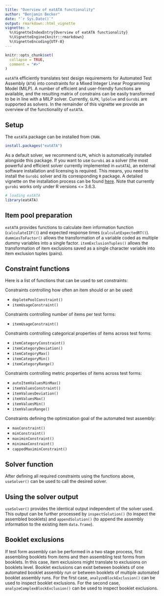 ---
title: "Overview of eatATA functionality"
author: "Benjamin Becker"
date: "`r Sys.Date()`"
output: rmarkdown::html_vignette
vignette: >
  %\VignetteIndexEntry{Overview of eatATA functionality}
  %\VignetteEngine{knitr::rmarkdown}
  %\VignetteEncoding{UTF-8}
---

```{r, include = FALSE}
knitr::opts_chunk$set(
  collapse = TRUE,
  comment = "#>"
)
```

`eatATA` efficiently translates test design requirements for Automated Test Assembly (`ATA`) into constraints for a Mixed Integer Linear Programming Model (MILP). A number of efficient and user-friendly functions are available, and the resulting matrix of constrains can be easily transformed to be in line with a MILP solver. Currently, `GLPK`, `lpSolve` and `Gurobi` are supported as solvers. In the remainder of this vignette we provide an overview of the functionality of `eatATA`.

## Setup
The `eatATA` package can be installed from `CRAN`.  

```{r installation, eval = FALSE}
install.packages("eatATA")
```

As a default solver, we recommend `GLPK`, which is automatically installed alongside this package. If you want to use `Gurobi` as a solver (the most powerful and efficient solver currently implemented in `eatATA`), an external software installation and licensing is required. This means, you need to install the `Gurobi` solver and its corresponding `R` package. A detailed vignette on the installation process can be found [here](https://CRAN.R-project.org/package=prioritizr/vignettes/gurobi_installation.html). Note that currently `gurobi` works only under R versions <= 3.6.3.

```{r library, message = FALSE}
# loading eatATA
library(eatATA)
```


## Item pool preparation
`eatATA` provides functions to calculate item information function (`calculateIIF()`) and expected response times (`calculatExpectedRT()`). `dummiesToFactor()` allows the transformation of a variable coded as multiple dummy variables into a single factor. `itemExclusionTuples()` allows the transformation of item exclusions saved as a single character variable into item exclusion tuples (pairs).

## Constraint functions
Here is a list of functions that can be used to set constraints:

Constraints controlling how often an item should or an be used:

* `depletePoolConstraint()`
* `itemUsageConstraint()`

Constraints controlling number of items per test forms:

* `itemUsageConstraint()`

Constraints controlling categorical properties of items across test forms:

* `itemCategoryConstraint()`
* `itemCategoryDeviation()`
* `itemCategoryMax()`
* `itemCategoryMin()`
* `itemCategoryRange()`

Constraints controlling metric properties of items across test forms:

* `autoItemValuesMinMax()`
* `itemValuesConstraint()`
* `itemValuesDeviation()`
* `itemValuesMax()`
* `itemValuesMin()`
* `itemValuesRange()`

Constraints defining the optimization goal of the automated test assembly:

* `maxConstraint()`
* `minConstraint()`
* `maximinConstraint()`
* `minimaxConstraint()`
* `cappedMaximinConstraint()`

## Solver function
After defining all required constraints using the functions above, `useSolver()` can be used to call the desired solver.

## Using the solver output
`useSolver()` provides the identical output independent of the solver used. This output can be further processed by `inspectSolution()` (to inspect the assembled booklets) and `appendSolution()` (to append the assembly information to the existing item `data.frame`).

## Booklet exclusions
If test form assembly can be performed in a two stage process, first assembling booklets from items and then assembling test forms from booklets. In this case, item exclusions might translate to exclusions on booklets level. Booklet exclusions can exist between booklets of one automated booklet assembly run or between booklets of multiple automated booklet assembly runs. For the first case, `analyzeBlockExclusion()` can be used to inspect booklet exclusions. For the second case, `analyzeComplexBlockExclusion()` can be used to inspect booklet exclusions.
